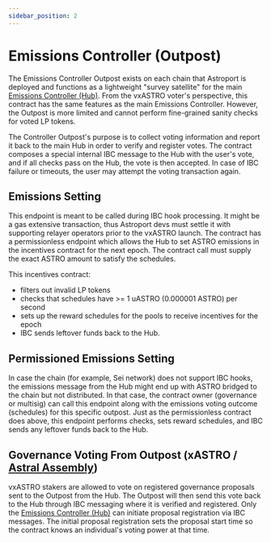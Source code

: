 ```yaml
---
sidebar_position: 2
---
```


# Emissions Controller (Outpost)

The Emissions Controller Outpost exists on each chain that Astroport is deployed and functions as a lightweight "survey satellite" for the main [Emissions Controller (Hub)](Emissions%20Controller%20(Hub).mdx). From the vxASTRO voter's perspective, this contract has the same features as the main Emissions Controller. However, the Outpost is more limited and cannot perform fine-grained sanity checks for voted LP tokens.

The Controller Outpost's purpose is to collect voting information and report it back to the main Hub in order to verify and register votes. The contract composes a special internal IBC message to the Hub with the user's vote, and if all checks pass on the Hub, the vote is then accepted. In case of IBC failure or timeouts, the user may attempt the voting transaction again.

## Emissions Setting

This endpoint is meant to be called during IBC hook processing. It might be a gas extensive transaction, thus Astroport devs must settle it with supporting relayer operators prior to the vxASTRO launch. The contract has a permissionless endpoint which allows the Hub to set ASTRO emissions in the incentives contract for the next epoch. The contract call must supply the exact ASTRO amount to satisfy the schedules.

This incentives contract:
* filters out invalid LP tokens
* checks that schedules have >= 1 uASTRO (0.000001 ASTRO) per second
* sets up the reward schedules for the pools to receive incentives for the epoch
* IBC sends leftover funds back to the Hub.

## Permissioned Emissions Setting

In case the chain (for example, Sei network) does not support IBC hooks, the emissions message from the Hub might end up with ASTRO bridged to the chain but not distributed. In that case, the contract owner (governance or multisig) can call this endpoint along with the emissions voting outcome (schedules) for this specific outpost. Just as the permissionless contract does above, this endpoint performs checks, sets reward schedules, and IBC sends any leftover funds back to the Hub.

## Governance Voting From Outpost (xASTRO / [Astral Assembly](../astral-assembly.mdx))

vxASTRO stakers are allowed to vote on registered governance proposals sent to the Outpost from the Hub. The Outpost will then send this vote back to the Hub through IBC messaging where it is verified and registered. Only the [Emissions Controller (Hub)](Emissions%20Controller%20(Hub).mdx) can initiate proposal registration via IBC messages. The initial proposal registration sets the proposal start time so the contract knows an individual's voting power at that time.

